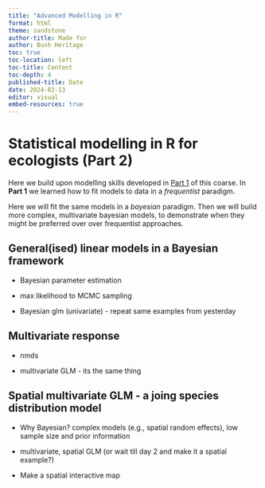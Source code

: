 ```yaml
---
title: "Advanced Modelling in R"
format: html
theme: sandstone
author-title: Made for
author: Bush Heritage
toc: true
toc-location: left
toc-title: Content
toc-depth: 4
published-title: Date
date: 2024-02-13
editor: visual
embed-resources: true
---
```


# Statistical modelling in R for ecologists (Part 2)

Here we build upon modelling skills developed in [Part 1](insert link) of this coarse. In **Part 1** we learned how to fit models to data in a *frequentist* paradigm. 

Here we will fit the same models in a *bayesian* paradigm. Then we will build more complex, multivariate bayesian models, to demonstrate when they might be preferred over over frequentist approaches.

## General(ised) linear models in a Bayesian framework

-   Bayesian parameter estimation

-   max likelihood to MCMC sampling

-   Bayesian glm (univariate) - repeat same examples from yesterday

## Multivariate response

- nmds

- multivariate GLM - its the same thing

## Spatial multivariate GLM - a joing species distribution model

-   Why Bayesian? complex models (e.g., spatial random effects), low sample size and prior information

-   multivariate, spatial GLM (or wait till day 2 and make it a spatial example?)

- Make a spatial interactive map


